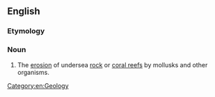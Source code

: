 {{also|bioerosión}}

==English==

===Etymology===
{{prefix|en|bio|erosion}}

===Noun===
{{wikipedia}}
{{en-noun|-}}

# The [[erosion]] of undersea [[rock]] or [[coral reef]]s by mollusks and other organisms.

[[Category:en:Geology]]
